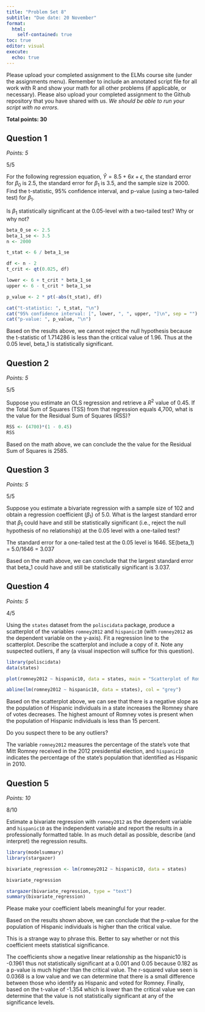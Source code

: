 ```yaml
---
title: "Problem Set 8"
subtitle: "Due date: 20 November"
format: 
  html:
    self-contained: true
toc: true
editor: visual
execute: 
  echo: true
---
```


Please upload your completed assignment to the ELMs course site (under the assignments menu). Remember to include an annotated script file for all work with R and show your math for all other problems (if applicable, or necessary). Please also upload your completed assignment to the Github repository that you have shared with us. *We should be able to run your script with no errors.*

**Total points: 30**

## Question 1

*Points: 5*

::: callout-tip
5/5
:::

For the following regression equation, $\hat{Y} = 8.5 + 6x + \epsilon$, the standard error for $\beta_0$ is 2.5, the standard error for $\beta_1$ is 3.5, and the sample size is 2000. Find the t-statistic, 95% confidence interval, and p-value (using a two-tailed test) for $\beta_1$.

Is $\beta_1$ statistically significant at the 0.05-level with a two-tailed test? Why or why not?

```r
beta_0_se <- 2.5
beta_1_se <- 3.5
n <- 2000

t_stat <- 6 / beta_1_se

df <- n - 2
t_crit <- qt(0.025, df)

lower <- 6 + t_crit * beta_1_se
upper <- 6 - t_crit * beta_1_se

p_value <- 2 * pt(-abs(t_stat), df)

cat("t-statistic: ", t_stat, "\n")
cat("95% confidence interval: [", lower, ", ", upper, "]\n", sep = "")
cat("p-value: ", p_value, "\n")
```

Based on the results above, we cannot reject the null hypothesis because the t-statistic of 1.714286 is less than the critical value of 1.96. Thus at the 0.05 level, beta_1 is statistically significant.

## Question 2

*Points: 5*

::: callout-tip
5/5
:::

Suppose you estimate an OLS regression and retrieve a $R^2$ value of 0.45. If the Total Sum of Squares (TSS) from that regression equals 4,700, what is the value for the Residual Sum of Squares (RSS)?

```r
RSS <- (4700)*(1 - 0.45)
RSS
```

Based on the math above, we can conclude the the value for the Residual Sum of Squares is 2585.

## Question 3

*Points: 5*

::: callout-tip
5/5
:::

Suppose you estimate a bivariate regression with a sample size of 102 and obtain a regression coefficient ($\beta_1$) of 5.0. What is the largest standard error that $\beta_1$ could have and still be statistically significant (i.e., reject the null hypothesis of no relationship) at the 0.05 level with a one-tailed test?

The standard error for a one-tailed test at the 0.05 level is 1646. SE(beta_1) = 5.0/1646 = 3.037

Based on the math above, we can conclude that the largest standard error that beta_1 could have and still be statistically significant is 3.037.

## Question 4

*Points: 5*

::: callout-tip
4/5
:::

Using the `states` dataset from the `poliscidata` package, produce a scatterplot of the variables `romney2012` and `hispanic10` (with `romney2012` as the dependent variable on the y-axis). Fit a regression line to the scatterplot. Describe the scatterplot and include a copy of it. Note any suspected outliers, if any (a visual inspection will suffice for this question).

```r
library(poliscidata)
data(states)

plot(romney2012 ~ hispanic10, data = states, main = "Scatterplot of Romney2012 and Hispanic10", xlab = "Hispanic10", ylab = "Romney2012")

abline(lm(romney2012 ~ hispanic10, data = states), col = "grey")
```

Based on the scatterplot above, we can see that there is a negative slope as the population of Hispanic individuals in a state increases the Romney share of votes decreases. The highest amount of Romney votes is present when the population of Hispanic individuals is less than 15 percent.

::: callout-tip
Do you suspect there to be any outliers?
:::

::: callout-note
The variable `romney2012` measures the percentage of the state's vote that Mitt Romney received in the 2012 presidential election, and `hispanic10` indicates the percentage of the state's population that identified as Hispanic in 2010.
:::

## Question 5

*Points: 10*

::: callout-tip
8/10
:::

Estimate a bivariate regression with `romney2012` as the dependent variable and `hispanic10` as the independent variable and report the results in a professionally formatted table. In as much detail as possible, describe (and interpret) the regression results.

```r
library(modelsummary)
library(stargazer)

bivariate_regression <- lm(romney2012 ~ hispanic10, data = states)

bivariate_regression

stargazer(bivariate_regression, type = "text")
summary(bivariate_regression)
```

::: callout-tip
Please make your coefficient labels meaningful for your reader.
:::

Based on the results shown above, we can conclude that the p-value for the population of Hispanic individuals is higher than the critical value.

::: callout-tip
This is a strange way to phrase this. Better to say whether or not this coefficient meets statistical significance. 
:::

The coefficients show a negative linear relationship as the hispanic10 is -0.1961 thus not statistically significant at a 0.001 and 0.05 because 0.182 as a p-value is much higher than the critical value. The r-squared value seen is 0.0368 is a low value and we can determine that there is a small difference between those who identify as Hispanic and voted for Romney. Finally, based on the t-value of -1.354 which is lower than the critical value we can determine that the value is not statistically significant at any of the significance levels.
